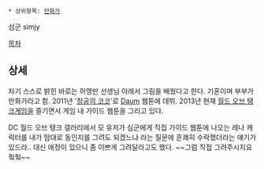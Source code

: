  * 상위항목: [[만화가]]

심군 
simjy

[[목차]]

== 상세 ==
자기 스스로 밝힌 바로는 허영만 선생님 아래서 그림을 배웠다고 한다. 
기혼이며 부부가 만화가라고 함.
2011년 '[[창공의 코코]]'로 [[Daum]] 웹툰에 데뷔. 
2013년 현재 [[월드 오브 탱크]]게임을 즐기면서 게임 내 가이드 웹툰을 그리고 있다.

DC 월드 오브 탱크 갤러리에서 모 유저가 심군에게 직접 가이드 웹툰에 나오는 레나 캐릭터를 
내가 맘대로 동인지를 그려도 되겠느냐 라는 질문에 흔쾌히 수락했더라는 얘기가 있드라.. 
대신 애정이 있으니 좀 이쁘게 그려달라고도 했다. ~~그럼 직접 그려주시지요 헠헠~~
